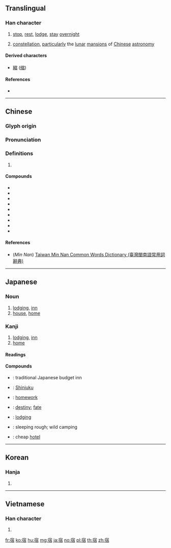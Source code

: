 {{character info/new}}
==Translingual==
{{wikipedia|Twenty-eight mansions}}

===Han character===
{{Han char|rn=40|rad=宀|as=08|sn=11|four=30261|canj=JOMA|ids=⿱宀佰}}

# [[stop]], [[rest]], [[lodge]], [[stay]] [[overnight]]
# {{lb|zh|astronomy}} [[constellation]], [[particularly]] the [[lunar]] [[mansion]]s of [[Chinese]] [[astronomy]]

====Derived characters====
* [[縮]] ([[缩]])

====References====
* {{Han ref|kx=0287.130|dkj=07195|dj=0568.210|hdz=20938.100|uh=5BBF|ud=23487|bh=B14A|bd=45386}}

----

==Chinese==
{{zh-forms}}

===Glyph origin===
{{Han etym}}

===Pronunciation===
{{zh-pron
|m=sù,xiǔ,xiù
|c=sau3,suk1
|h=
|mn=siok/qz:siak/xm,zz:sek/sok/twv:siù
|mn_note=siok - literary; siak/sek - vernacular; sok - vernacular (俗)
|w=
|mc=y
|oc=y
|ma=|ma2=
|cat=v,n
}}

===Definitions===
{{zh-hanzi}}

# {{rfdef|zh}}

====Compounds====
* {{zh-l|壁宿}}
* {{zh-l|斗宿}}
* {{zh-l|牛宿}}
* {{zh-l|女宿}}
* {{zh-l|室宿}}
* {{zh-l|宿舍}}
* {{zh-l|危宿}}
* {{zh-l|虚宿}}
* {{zh-l|住宿}}

====References====
* (''Min Nan'') [http://twblg.dict.edu.tw/holodict_new/index.html Taiwan Min Nan Common Words Dictionary (臺灣閩南語常用詞辭典)]

----

==Japanese==

===Noun===
{{ja-noun|やど}}

# [[lodging]], [[inn]]
# [[house]], [[home]]

===Kanji===
{{ja-kanji|grade=3|rs=宀08}}

# [[lodging]], [[inn]]
# [[home]]

====Readings====
{{ja-readings|goon=[[しゅ]] (shu), [[すく]] (suku)|kanon=[[しゅう]] (shū), [[しゅく]] (shuku)|kanyoon=[[しゅく]] (shuku)|kun=[[やどる]] (yadoru), [[やど]] (yado)}}

====Compounds====
* {{ja-r|民宿|みんしゅく}}: traditional Japanese budget inn
* {{ja-r|新宿|^しんじゅく}}: [[Shinjuku]]
* {{ja-r|宿題|しゅくだい}}: [[homework]]
* {{ja-r|宿命|しゅくめい}}: [[destiny]]; [[fate]]
* {{ja-r|宿泊|しゅくはく}}: [[lodging]]
* {{ja-r|野宿|のじゅく}}: sleeping rough; wild camping
* {{ja-r|安宿|やすやど}}: cheap [[hotel]]

----

==Korean==

===Hanja===
{{ko-hanja|hangeul=[[숙]], [[수]]|rv=suk, su|mr=suk, su}}

# {{defn|lang=ko|sort=宀08}}

----

==Vietnamese==

===Han character===
{{vi-hantu|[[túc]], [[tú]]|rs=宀08}}

# {{defn|lang=vi|sort=宀08}}

[[fr:宿]]
[[ko:宿]]
[[hu:宿]]
[[mg:宿]]
[[ja:宿]]
[[no:宿]]
[[pl:宿]]
[[th:宿]]
[[zh:宿]]